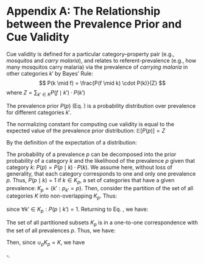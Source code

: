 # Appendix A: The Relationship between the Prevalence Prior and Cue Validity

Cue validity is defined for a particular category--property pair (e.g., *mosquitos* and *carry malaria*), and relates to referent-prevalence (e.g., how many mosquitos carry malaria) via the prevalence of *carrying malaria* in other categories $k'$ by Bayes' Rule:
$$ P(k \mid f) = \frac{P(f \mid k) \cdot P(k)}{Z} $$
where $Z =  \sum_{k' \in K} P( f \mid k') \cdot P( k')$


The prevalence prior $P(p)$ (Eq. \ref{eq:L0}) is a probability distribution over prevalence for different categories $k'$.
<!-- For ease of exposition, let $x = p = P(f \mid k)$; that is, $P(x) = P(p)$. -->

\underline{Claim:} The normalizing constant for computing cue validity is equal to the expected value of the prevalence prior distribution: $\mathbb{E}[P(p)] = Z$

\underline{Proof:}

By the definition of the expectation of a distribution: 

\begin{eqnarray} \label{eq:expectation}
\mathbb{E}[P(p)] & = & \sum\limits_{p} p \cdot P(p) 
\end{eqnarray}

The probability of a prevalence $p$ can be decomposed into the prior probability of a category $k$ and the likelihood of the prevalence $p$ given that category $k$: $P(p) = P(p \mid k) \cdot P(k)$. 
We assume here, without loss of generality, that each category corresponds to one and only one prevalence $p$.
Thus, $P(p \mid k) = 1$ if $k \in K_p$, a set of categories that have a given prevalence: $K_p = \{k' : p_{k'} = p\}$. 
Then, consider the partition of the set of all categories $K$ into non-overlapping $K_p$.
Thus:

\begin{eqnarray} \label{eq:prevToKinds}
P(p) & = & \sum\limits_{k' \in K_p} P(p \mid k') \cdot P( k') \nonumber \\
     & = & \sum\limits_{k' \in K_p} P(k')
\end{eqnarray}

since $\forall k' \in K_{p}:  P(p \mid k') = 1$.
Returning to Eq. \ref{eq:expectation}, we have:

\begin{eqnarray} \label{eq:eq3}
\mathbb{E}[P(p)] & = & \sum\limits_{p} p \sum\limits_{k' \in K_p} P(k') \nonumber \\
                  & = & \sum\limits_{p} \sum\limits_{k' \in K_p} p \cdot P(k')
\end{eqnarray}

The set of all partitioned subsets $K_p$ is in a one-to-one correspondence with the set of all prevalences $p$. Thus, we have:

\begin{eqnarray} \label{eq:bijection}
  & = & \sum\limits_{K_p} \sum\limits_{k' \in K_p} p \cdot P( k')
\end{eqnarray}

Then, since $\cup_{p}{K_p} = K$, we have

\begin{eqnarray} \label{eq:partition}
  & = & \sum\limits_{k' \in K} p \cdot P( k') \nonumber \\ 
  & = & \sum\limits_{k' \in K} P(f \mid k') \cdot P( k') \nonumber \\ 
  & = & Z
\end{eqnarray}

$\square.$
